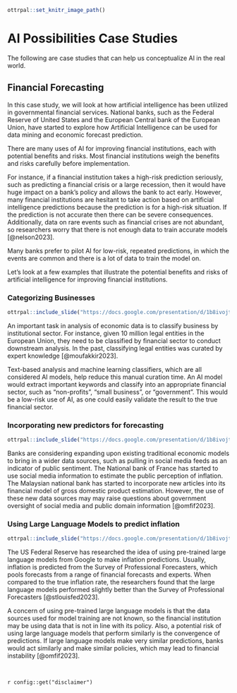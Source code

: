 
```r
ottrpal::set_knitr_image_path()
```

# AI Possibilities Case Studies

The following are case studies that can help us conceptualize AI in the real world.

## Financial Forecasting

In this case study, we will look at how artificial intelligence has been utilized in governmental financial services. National banks, such as the Federal Reserve of United States and the European Central bank of the European Union, have started to explore how Artificial Intelligence can be used for data mining and economic forecast prediction. 

There are many uses of AI for improving financial institutions, each with potential benefits and risks. Most financial institutions weigh the benefits and risks carefully before implementation.

For instance, if a financial institution takes a high-risk prediction seriously, such as predicting a financial crisis or a large recession, then it would have huge impact on a bank’s policy and allows the bank to act early. However, many financial institutions are hesitant to take action based on artificial intelligence predictions because the prediction is for a high-risk situation. If the prediction is not accurate then there can be severe consequences. Additionally, data on rare events such as financial crises are not abundant, so researchers worry that there is not enough data to train accurate models [@nelson2023].

Many banks prefer to pilot AI for low-risk, repeated predictions, in which the events are common and there is a lot of data to train the model on.

Let’s look at a few examples that illustrate the potential benefits and risks of artificial intelligence for improving financial institutions.

### Categorizing Businesses

```r
ottrpal::include_slide("https://docs.google.com/presentation/d/1b8ivojtu3UA0HcACLqcghS300Ia4Wu7iXmgp6KacEJw/edit#slide=id.g2639341f200_0_58")
```

An important task in analysis of economic data is to classify business by institutional sector. For instance, given 10 million legal entities in the European Union, they need to be classified by financial sector to conduct downstream analysis. In the past, classifying legal entities was curated by expert knowledge [@moufakkir2023].

Text-based analysis and machine learning classifiers, which are all considered AI models, help reduce this manual curation time. An AI model would extract important keywords and classify into an appropriate financial sector, such as “non-profits”, “small business”, or “government”. This would be a low-risk use of AI, as one could easily validate the result to the true financial sector.

### Incorporating new predictors for forecasting

```r
ottrpal::include_slide("https://docs.google.com/presentation/d/1b8ivojtu3UA0HcACLqcghS300Ia4Wu7iXmgp6KacEJw/edit#slide=id.g2639341f200_0_70")
```

Banks are considering expanding upon existing traditional economic models to bring in a wider data sources, such as pulling in social media feeds as an indicator of public sentiment. The National bank of France has started to use social media information to estimate the public perception of inflation. The Malaysian national bank has started to incorporate new articles into its financial model of gross domestic product estimation. However, the use of these new data sources may may raise questions about government oversight of social media and public domain information [@omfif2023]. 

### Using Large Language Models to predict inflation

```r
ottrpal::include_slide("https://docs.google.com/presentation/d/1b8ivojtu3UA0HcACLqcghS300Ia4Wu7iXmgp6KacEJw/edit#slide=id.g2639341f200_0_14")
```

The US Federal Reserve has researched the idea of using pre-trained large language models from Google to make inflation predictions. Usually, inflation is predicted from the Survey of Professional Forecasters, which pools forecasts from a range of financial forecasts and experts. When compared to the true inflation rate, the researchers found that the large language models performed slightly better than the Survey of Professional Forecasters [@stlouisfed2023].

A concern of using pre-trained large language models is that the data sources used for model training are not known, so the financial institution may be using data that is not in line with its policy. Also, a potential risk of using large language models that perform similarly is the convergence of predictions. If large language models make very similar predictions, banks would act similarly and make similar policies, which may lead to financial instability [@omfif2023]. 

<br>
<div class = disclaimer>
`r config::get("disclaimer")`
</div>